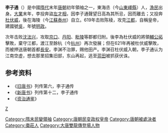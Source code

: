 {{Emperorcn box
|图像=
|图说=
|名称=吴帝
|姓名=李子通
|庙号=
|谥号=
|尊号=吴帝
|政权=[[吴|吴]]
|在世=
|在位=619年－621年
|父=
|母=
|皇后=
|年号=[[明政_(李子通)|明政]]
|信仰=
}}
'''李子通'''（{{bd|？||622年||catIdx=L李}}）是中國[[隋代|隋代]]末年[[唐朝|唐朝]]初年領袖之一，東海丞（今[[山東|山東]][[嶧縣|嶧縣]]）人，[[漁民|漁民]]出身。[[大業|大業]]末年，李投奔盜[[左才相|左才相]]，因李子通聲望日高為其所忌，因而離去；又投奔[[杜伏威|杜伏威]]，後在海陵（今[[江蘇|江蘇]][[泰州|泰州]]）自立。619年击败陈稜，攻克[[江都|江都]]，自稱皇帝，建國號[[吳|吳]]，年號[[明政_(李子通)|明政]]。

次年击败[[沈法兴|沈法兴]]，攻取[[京口|京口]]、[[丹阳|丹阳]]、[[毗陵|毗陵]]等郡都归附。後李為杜伏威的將領[[輔公祏|輔公祏]]擊敗，棄守江都，渡江至餘杭（今[[杭州|杭州]]）再次發展；但在621年再被杜伏威擊敗，而被押送唐朝首都[[長安|長安]]。李渊不治罪，赐他田产。李渊召杜伏威入朝，李子通认为江南空虚，想去那里招集旧部，东山再起，逃至[[蓝田县|蓝田]]被抓获伏诛。

==参考资料==
*《[[旧唐书|旧唐书]]》列传第六，李子通传
*《[[新唐书|新唐书]]》列传第十二，李子通传
*《[[资治通鉴|资治通鉴]]》

{{中國民變起事領袖}}
{{中国人物小作品}}
{{DEFAULTSORT:L}}
[[Category:隋末民變領袖|Category:隋末民變領袖]]
[[Category:唐朝民变政权皇帝|Category:唐朝民变政权皇帝]]
[[Category:唐朝被處決者|Category:唐朝被處決者]]
[[Category:棗莊人|Category:棗莊人]]
[[category:李姓|Z]]
[[Category:大唐雙龍傳登場人物|Category:大唐雙龍傳登場人物]]